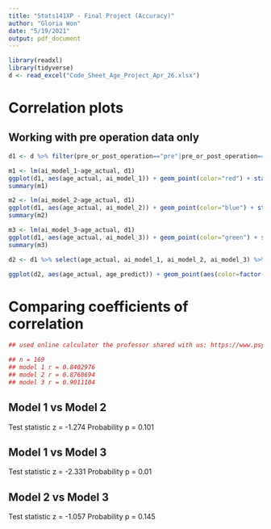 ---
title: "Stats141XP - Final Project (Accuracy)"
author: "Gloria Won"
date: "5/19/2021"
output: pdf_document
---

```{r}
library(readxl)
library(tidyverse)
d <- read_excel("Code_Sheet_Age_Project_Apr_26.xlsx")
```

# Correlation plots
## Working with pre operation data only

```{r}
d1 <- d %>% filter(pre_or_post_operation=="pre"|pre_or_post_operation=="pre_2"|pre_or_post_operation=="pre_3")

m1 <- lm(ai_model_1~age_actual, d1)
ggplot(d1, aes(age_actual, ai_model_1)) + geom_point(color="red") + stat_smooth(method="lm", color="red")
summary(m1)

m2 <- lm(ai_model_2~age_actual, d1)
ggplot(d1, aes(age_actual, ai_model_2)) + geom_point(color="blue") + stat_smooth(method="lm", color="blue")
summary(m2)

m3 <- lm(ai_model_3~age_actual, d1)
ggplot(d1, aes(age_actual, ai_model_3)) + geom_point(color="green") + stat_smooth(method="lm", color="green")
summary(m3)

d2 <- d1 %>% select(age_actual, ai_model_1, ai_model_2, ai_model_3) %>% gather("model", "age_predict", 2:4)

ggplot(d2, aes(age_actual, age_predict)) + geom_point(aes(color=factor(model))) + stat_smooth(method="lm", aes(color=factor(model)))
```

# Comparing coefficients of correlation

```{r}
## used online calculator the professor shared with us: https://www.psychometrica.de/correlation.html

## n = 169
## model 1 r = 0.8402976
## model 2 r = 0.8768694
## model 3 r = 0.9011104
```

## Model 1 vs Model 2

Test statistic z = -1.274
Probability p = 0.101

## Model 1 vs Model 3

Test statistic z = -2.331
Probability p = 0.01

## Model 2 vs Model 3

Test statistic z = -1.057
Probability p = 0.145